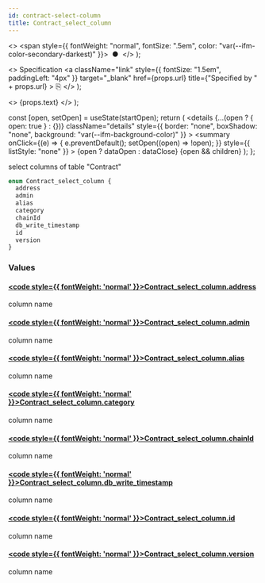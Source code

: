 ```yaml
---
id: contract-select-column
title: Contract_select_column
---
```


<head>
  <meta content="noindex" name="robots" />
  <meta charset="utf-8" />
</head>

  <>
    <span style={{ fontWeight: "normal", fontSize: ".5em", color: "var(--ifm-color-secondary-darkest)" }}>
      &nbsp;●&nbsp;
    </span>
  </>
);

  <>
    Specification
    <a
      className="link"
      style={{ fontSize: "1.5em", paddingLeft: "4px" }}
      target="\_blank"
      href={props.url}
      title={"Specified by " + props.url}
    >
      ⎘
    </a>
  </>
);

  <>
    <span className={props.class}>{props.text}</span>
  </>
);


  const [open, setOpen] = useState(startOpen);
  return (
    <details
      {...(open ? { open: true } : {})}
      className="details"
      style={{ border: "none", boxShadow: "none", background: "var(--ifm-background-color)" }}
    >
      <summary
        onClick={(e) => {
          e.preventDefault();
          setOpen((open) => !open);
        }}
        style={{ listStyle: "none" }}
      >
        {open ? dataOpen : dataClose}
      </summary>
      {open && children}
    </details>
  );
};

select columns of table "Contract"

```graphql
enum Contract_select_column {
  address
  admin
  alias
  category
  chainId
  db_write_timestamp
  id
  version
}
```

### Values

#### [<code style={{ fontWeight: 'normal' }}>Contract_select_column.<b>address</b></code>](#)

column name

#### [<code style={{ fontWeight: 'normal' }}>Contract_select_column.<b>admin</b></code>](#)

column name

#### [<code style={{ fontWeight: 'normal' }}>Contract_select_column.<b>alias</b></code>](#)

column name

#### [<code style={{ fontWeight: 'normal' }}>Contract_select_column.<b>category</b></code>](#)

column name

#### [<code style={{ fontWeight: 'normal' }}>Contract_select_column.<b>chainId</b></code>](#)

column name

#### [<code style={{ fontWeight: 'normal' }}>Contract_select_column.<b>db_write_timestamp</b></code>](#)

column name

#### [<code style={{ fontWeight: 'normal' }}>Contract_select_column.<b>id</b></code>](#)

column name

#### [<code style={{ fontWeight: 'normal' }}>Contract_select_column.<b>version</b></code>](#)

column name
